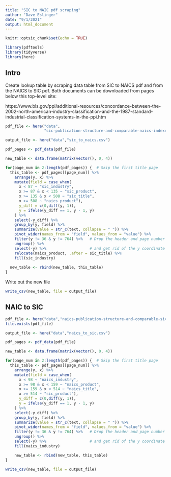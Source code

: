 ```yaml
---
title: "SIC to NAIC pdf scraping"
author: "Dave Eslinger"
date: "9/1/2021"
output: html_document
---
```


```r
knitr::optsic_chunk$set(echo = TRUE)
```

```r
library(pdftools)
library(tidyverse)
library(here)
```

## Intro

Create lookup table by scraping data table from SIC to NAICS pdf and from the NAICS to SIC pdf.  Both documents can be downloaded from pages below this top-level site:


https://www.bls.gov/ppi/additional-resources/concordance-between-the-2002-north-american-industry-classification-and-the-1987-standard-industrial-classification-systems-in-the-ppi.htm

```r
pdf_file <- here("data",
                 "sic-publication-structure-and-comparable-naics-indexes-in-the-producer-price-index.pdf")

output_file <- here("data","sic_to_naics.csv")
```


```r
pdf_pages <- pdf_data(pdf_file)

new_table <- data.frame(matrix(vector(), 0, 4))

for(page_num in 2:length(pdf_pages)) {  # Skip the first title page
  this_table <- pdf_pages[[page_num]] %>%
    arrange(y, x) %>% 
    mutate(field = case_when(
      x < 87 ~ "sic_industry",
      x >= 87 & x < 135 ~ "sic_product",
      x >= 135 & x < 508 ~ "sic_title",
      x >= 508 ~ "naics_product"),
      y_diff = c(0,diff(y, 1)),
      y = ifelse(y_diff == 1, y - 1, y)
    ) %>% 
    select(-y_diff) %>% 
    group_by(y, field) %>% 
    summarize(value = str_c(text, collapse = " ")) %>% 
    pivot_wider(names_from = "field", values_from = "value") %>% 
    filter(y != 36 & y != 764) %>%   # Drop the header and page number lines
    ungroup() %>% 
    select(-y) %>%                   # and get rid of the y coordinate
    relocate(naics_product, .after = sic_title) %>% 
    fill(sic_industry)
  
  new_table <- rbind(new_table, this_table)
} 

```

Write out the new file

```r

write_csv(new_table, file = output_file)

```

## NAIC to SIC

```r

pdf_file <- here("data","naics-publication-structure-and-comparable-sic-indexes-in-the-producer-price-index.pdf")
file.exists(pdf_file)

output_file <- here("data","naics_to_sic.csv")

```


```r
pdf_pages <- pdf_data(pdf_file)

new_table <- data.frame(matrix(vector(), 0, 4))

for(page_num in 2:length(pdf_pages)) {  # Skip the first title page
  this_table <- pdf_pages[[page_num]] %>%
    arrange(y, x) %>% 
    mutate(field = case_when(
      x < 98 ~ "naics_industry",
      x >= 98 & x < 159 ~ "naics_product",
      x >= 159 & x < 514 ~ "naics_title",
      x >= 514 ~ "sic_product"),
      y_diff = c(0,diff(y, 1)),
      y = ifelse(y_diff == 1, y - 1, y)
    ) %>% 
    select(-y_diff) %>% 
    group_by(y, field) %>% 
    summarize(value = str_c(text, collapse = " ")) %>% 
    pivot_wider(names_from = "field", values_from = "value") %>% 
    filter(y != 36 & y != 764) %>%   # Drop the header and page number lines
    ungroup() %>% 
    select(-y) %>%                   # and get rid of the y coordinate
    fill(naics_industry)

    new_table <- rbind(new_table, this_table)
} 

```

```r

write_csv(new_table, file = output_file)

```

